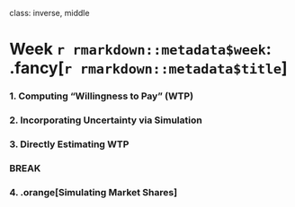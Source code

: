 
class: inverse, middle

# Week `r rmarkdown::metadata$week`: .fancy[`r rmarkdown::metadata$title`]

### 1. Computing "Willingness to Pay" (WTP)
### 2. Incorporating Uncertainty via Simulation
### 3. Directly Estimating WTP

### BREAK

### 4. .orange[Simulating Market Shares]
